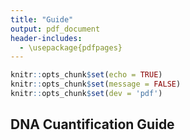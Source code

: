 ```yaml
---
title: "Guide"
output: pdf_document
header-includes:
  - \usepackage{pdfpages}
---
```


```r
knitr::opts_chunk$set(echo = TRUE)
knitr::opts_chunk$set(message = FALSE)
knitr::opts_chunk$set(dev = 'pdf')
```


## DNA Cuantification Guide

\includepdf{Tres etiquetas_NN.pdf}



